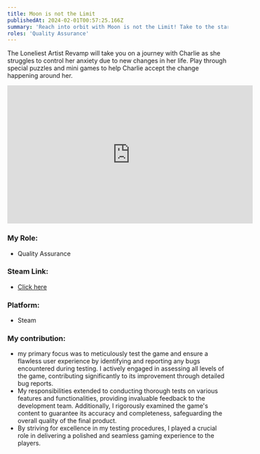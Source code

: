```yaml
---
title: Moon is not the Limit
publishedAt: 2024-02-01T00:57:25.166Z
summary: 'Reach into orbit with Moon is not the Limit! Take to the stars as a recent recruit to the space program and learn all about the science behind space travel.'
roles: 'Quality Assurance'
---
```


The Loneliest Artist Revamp will take you on a journey with Charlie as she struggles to control her anxiety due to new changes in her life. Play through special puzzles and mini games to help Charlie accept the change happening around her.

<iframe width="560" height="315" src="https://www.youtube.com/embed/hhAXSjKvBms" frameborder="0" allowfullscreen autoplay muted></iframe>

### My Role:

- ​​​Quality Assurance

### Steam Link: 

- [Click here](https://store.steampowered.com/app/1640920/The_Loneliest_Artist_Revamp/)



### Platform:

- Steam

### My contribution:

- my primary focus was to meticulously test the game and ensure a flawless user experience by identifying and reporting any bugs encountered during testing. I actively engaged in assessing all levels of the game, contributing significantly to its improvement through detailed bug reports.
- My responsibilities extended to conducting thorough tests on various features and functionalities, providing invaluable feedback to the development team. Additionally, I rigorously examined the game's content to guarantee its accuracy and completeness, safeguarding the overall quality of the final product.
- By striving for excellence in my testing procedures, I played a crucial role in delivering a polished and seamless gaming experience to the players.
